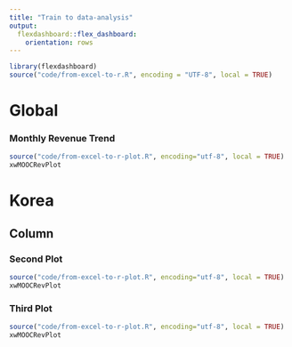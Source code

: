 ```yaml
---
title: "Train to data-analysis"
output: 
  flexdashboard::flex_dashboard:
    orientation: rows
---
```


```r
library(flexdashboard)
source("code/from-excel-to-r.R", encoding = "UTF-8", local = TRUE)
```

# Global

### Monthly Revenue Trend

```r
source("code/from-excel-to-r-plot.R", encoding="utf-8", local = TRUE)
xwMOOCRevPlot
```

# Korea

Column {data-width=400}
---------------------------------------------------------------------------------------

### Second Plot

```r
source("code/from-excel-to-r-plot.R", encoding="utf-8", local = TRUE)
xwMOOCRevPlot
```

### Third Plot

```r
source("code/from-excel-to-r-plot.R", encoding="utf-8", local = TRUE)
xwMOOCRevPlot
```
